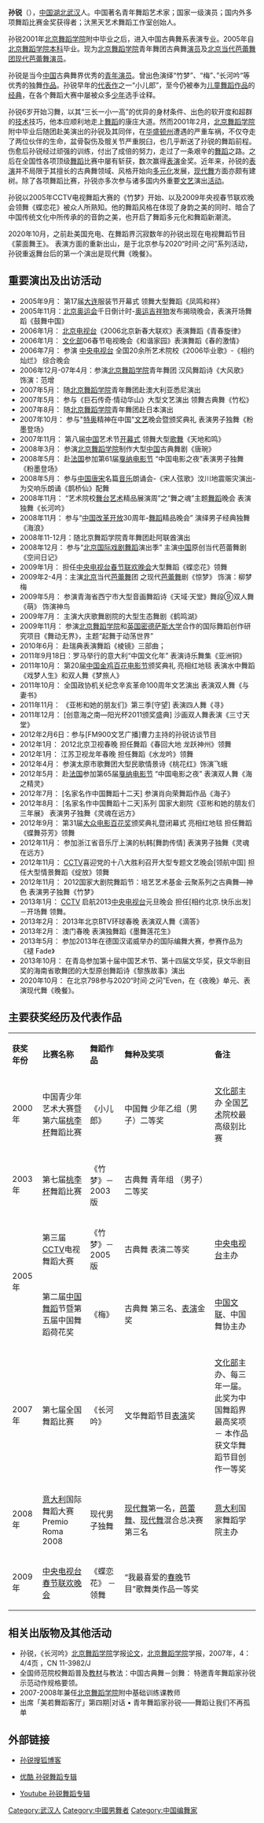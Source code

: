 {{BLP unsourced|time=2021-11-18T11:47:55+00:00}}
{{advert|time=2021-06-01}}
{{藝人
| 姓名 = 孙锐
| 類型 = 男演员
| 圖片 = Sunrui01.jpg
| 英文名 = Sun Rui
| 出生日期 = {{Birth_date_and_age|1984|11|9}}
| 出生地點 = [[中国|中国]][[湖北|湖北]][[武汉|武汉]]
| 教育程度 = [[北京舞蹈学院|北京舞蹈学院]]中国古典舞系表演专业
| 職業 = 舞蹈演员
| 代表作 = 《小儿郎》<br>《竹梦》<br>《梅》<br>《长河吟》<br>《蝶恋花》<br>《惊梦》
| 獎項 = 第七届全国舞蹈比赛 表演金奖
}}

'''孙锐'''（{{bd|1984年|11月9日|||S孫}}），[[中国|中国]][[湖北|湖北]][[武汉|武汉]]人。中国著名青年舞蹈艺术家；国家一级演员；国内外多项舞蹈比赛金奖获得者；汏黑天艺术舞蹈工作室创始人。

孙锐2001年[[北京舞蹈学院|北京舞蹈学院]]附中毕业之后，进入中国古典舞系表演专业。2005年自[[北京舞蹈学院|北京舞蹈学院]][[本科|本科]]毕业。现为[[北京舞蹈学院|北京舞蹈学院]]青年舞团古典舞[[演员|演员]]及[[北京当代芭蕾舞团|北京当代芭蕾舞团]][[现代|现代]][[芭蕾舞|芭蕾舞]][[演员|演员]]。

孙锐是当今[[中国|中国]]古典舞界优秀的[[青年|青年]][[演员|演员]]。曾出色演绎“竹梦”、“梅”、”长河吟“等优秀的独舞[[作品|作品]]。孙锐早年的[[代表作|代表作]]之一“小儿郎”，至今仍被奉为[[儿童|儿童]][[舞蹈|舞蹈]][[作品|作品]]的[[经典|经典]]，在各个舞蹈大赛中屡被众多[[少年|少年]]选手诠释。

孙锐6岁开始习舞，以其“三长一小一高”的优异的身材条件、出色的软开度和超群的[[技术|技术]]技巧，他本应顺利地走上[[舞蹈|舞蹈]]的康庄大道。然而2001年2月，[[北京舞蹈学院|北京舞蹈学院]]附中毕业后随团赴美演出的孙锐及其同伴，在[[华盛顿州|华盛顿州]]遭遇的严重车祸，不仅夺走了两位伙伴的生命，盆骨裂伤及髋关节严重脱臼，也几乎断送了孙锐的舞蹈前程。伤愈后孙锐经过顽强的训练，付出了成倍的努力，走过了一条艰辛的[[舞蹈|舞蹈]]之路。之后在全国性各项顶级[[舞蹈|舞蹈]]比赛中屡有斩获，数次赢得[[表演|表演]]金奖。近年来，孙锐的[[表演|表演]]并不局限于其擅长的古典舞领域、风格开始向[[多元化|多元化]]发展，[[现代舞|现代舞]]方面亦颇有建树。除了各项舞蹈比赛，孙锐亦多次参与诸多国内外重要[[文艺|文艺]]演出[[活动|活动]]。

孙锐以2005年CCTV电视舞蹈大赛的《竹梦》开始、以及2009年央视春节联欢晚会领舞《蝶恋花》被众人所熟知。他的舞蹈风格在体现了身韵之美的同时、暗合了中国传统文化中所传承的的音韵之美，也开启了舞蹈多元化和舞蹈新潮流。

2020年10月，之前赴美国充电、在舞蹈界沉寂数年的孙锐出现在电视舞蹈节目《蒙面舞王》。
表演方面的重新出山，是于北京参与2020“时间·之问”系列活动，孙锐重返舞台后的第一个演出是现代舞《晚餐》。

== 重要演出及出访活动 ==

*2005年9月：  第17届[[大连|大连]]服装节开幕式 领舞大型舞蹈《凤鸣和祥》
*2005年11月：[[2008年夏季奥林匹克运动会|北京奥运会]]千日倒计时-[[奥运|奥运]][[吉祥物|吉祥物]]发布揭晓晚会，表演开场舞蹈《鼓舞中国》
*2006年1月：  [[北京电视台|北京电视台]]《2006北京新春大联欢》表演舞蹈《青春旋律》
*2006年1月：  [[中华人民共和国文化部|文化部]]06春节电视晚会《和谐家园》表演舞蹈《春的激情》
*2006年7月：  参演 [[中国中央电视台|中央电视台]] 全国20余所艺术院校《2006毕业歌》-《相约灿烂》 综合晚会
*2006年12月-07年4月：参演[[北京舞蹈学院|北京舞蹈学院]]青年舞团 汉风舞蹈诗《大风歌》 饰演：范增
*2007年5月：  随[[北京舞蹈学院|北京舞蹈学院]]青年舞团赴澳大利亚悉尼演出
*2007年5月：  参与《巨石传奇·情动华山》大型文艺演出 领舞古典舞《竹松》
*2007年8月：  随[[北京舞蹈学院|北京舞蹈学院]]青年舞团赴日本演出
*2007年10月： 参与"[[特奥|特奥]]精神在中国"[[文艺|文艺]]晚会暨颁奖典礼 表演男子独舞《粉墨登场》 
*2007年11月： 第八届[[中国|中国]]艺术节[[开幕式|开幕式]] 领舞大型[[歌舞|歌舞]]《天地和鸣》
*2008年3月：  参演[[北京舞蹈学院|北京舞蹈学院]]制作大型[[中国|中国]]古典舞剧《唐琬》
*2008年5月：  赴[[法国|法国]]参加第61届[[戛纳电影节|戛纳电影节]] “中国电影之夜”表演男子独舞《粉墨登场》
*2008年5月：  参与[[中国|中国]][[唐宋|唐宋]]名篇[[音乐|音乐]]朗诵会-《宋人弦歌》汶川地震赈灾演出-为交响乐朗诵《鹊桥仙》配舞
*2008年11月： “艺术院校[[舞台艺术|舞台艺术]]精品展演周”之“舞之魂”主题[[舞蹈|舞蹈]]晚会 表演独舞《长河吟》
*2008年11月： 参与“[[中国|中国]][[改革开放|改革开放]]30周年-[[舞蹈|舞蹈]]精品晚会” 演绎男子经典独舞《海浪》
*2008年11-12月：随北京舞蹈学院青年舞团赴阿联酋演出
*2008年12月： 参与“[[北京|北京]][[国际|国际]][[戏剧|戏剧]][[舞蹈|舞蹈]]演出季” 主演[[中国|中国]]原创当代芭蕾舞剧《空间日记》
*2009年1月：  担任[[中国中央电视台|中央电视台]][[春节联欢晚会|春节联欢晚会]]大型舞蹈《蝶恋花》领舞
*2009年2-4月：主演[[北京|北京]]当代[[芭蕾舞|芭蕾舞]]团 之现代[[芭蕾舞|芭蕾舞]]剧《惊梦》 饰演：柳梦梅
*2009年5月：  参演青海省西宁市大型音画舞蹈诗《天域·天堂》舞段⑨双人舞《萌》 饰演神鸟
*2009年7月：  主演大庆歌舞剧院的大型生态舞剧《鹤鸣湖》
*2009年11月： 参演[[北京舞蹈学院|北京舞蹈学院]]和[[英国密德萨斯大学|英国密德萨斯大学]]合作的国际舞蹈创作研究项目《舞动无界》，主题“起舞于动荡世界”
*2010年6月：  赴瑞典表演舞蹈《棱镜》三部曲；
*2011年9月18日：罗马举行的意大利“中国文化年” 表演诗乐舞集《亚洲铜》
*2011年10月： 第20届[[中国金鸡百花电影节|中国金鸡百花电影节]]颁奖典礼 亮相红地毯  表演水中舞蹈《戏梦人生》和双人舞《梦旅人》
*2011年10月： 全国政协机关纪念辛亥革命100周年文艺演出 表演双人舞《与妻书》
*2011年11月： 《亚彬和她的朋友们》第三季[守望] 表演四人舞《寻》
*2011年12月： [创意海之南—阳光杯2011颁奖盛典] 沙画双人舞表演《三寸天堂》
*2012年2月6日：参与[FM900文艺广播]曹力主持的孙锐访谈节目
*2012年1月：  2012北京卫视春晚 担任舞蹈《春回大地 龙跃神州》领舞
*2012年1月：  江苏卫视龙年春晚 担任舞蹈《水龙吟》领舞
*2012年4月：  参演太原市歌舞团大型民歌情景诗《桃花红》饰演飞蛾
*2012年5月：  赴[[法国|法国]]参加第65届[[戛纳电影节|戛纳电影节]] “中国电影之夜” 表演双人舞《海之精灵》
*2012年7月：  [名家名作中国舞蹈十二天] 参演肖向荣舞蹈作品《海子》
*2012年8月：  [名家名作中国舞蹈十二天]系列 国家大剧院《亚彬和她的朋友们三年展》 表演男子独舞《灵魂在远方》
*2012年9月：  第31届[[大众电影百花奖|大众电影百花奖]]颁奖典礼暨闭幕式 亮相红地毯 担任舞蹈《蝶舞芬芳》领舞
*2012年11月： 参加浙江省音乐厅上演的杭韩[舞韵传情] 表演男子独舞《灵魂在远方》
*2012年11月： [[中国中央电视台|CCTV]]喜迎党的十八大胜利召开大型专题文艺晚会[领航中国] 担任大型情景舞蹈《绽放》领舞
*2012年11月： 2012国家大剧院舞蹈节：培艺艺术基金·云聚系列之古典舞—神色  表演男子独舞《竹梦》
*2013年1月：  [[中国中央电视台|CCTV]] 启航2013[[中国中央电视台|中央电视台]]元旦晚会 担任[相约北京.快乐出发]－开场舞 领舞。
*2013年2月：  2013年北京BTV环球春晚 表演双人舞《滴答》
*2013年2月：  澳门春晚 表演独舞蹈《墨舞莲花生》
*2013年5月：  参加2013年在德国汉诺威举办的国际编舞大赛，参赛作品为《褪 Fade》
*2013年10月： 在青岛参加第十届中国艺术节、第十四届文华奖，获文华剧目奖的海南省歌舞团的大型原创舞蹈诗《黎族故事》演出
*2020年10月： 在北京798参与2020“时间·之问”Even，在《夜晚》单元、表演现代舞《晚餐》。

== 主要获奖经历及代表作品 ==
{|class="wikitable" width="100%"
|- style="background:snow; color:black" align=center
|style="width:11%"|'''获奖年份'''||style="width:18%"|'''比赛名称'''||style="width:13%"|'''舞蹈作品'''||style="width:34%"|'''舞种及奖项''' ||style="width:17%"|'''备注'''
|- 
|rowspan="1"|2000年||中国青少年艺术大赛暨第六届[[桃李杯|桃李杯]]舞蹈比赛||《小儿郎》||中国舞 少年乙组（男子）二等奖 ||[[中华人民共和国文化部|文化部]]主办 全国[[艺术|艺术]]院校最高级别比赛
|- 
|rowspan="1"|2003年||第七届[[桃李杯|桃李杯]]舞蹈比赛||《竹梦》－2003版||古典舞 青年组 （男子）二等奖  ||
|- 
|rowspan="2"|2005年||第三届[[中国中央电视台|CCTV]]电视舞蹈大赛||《竹梦》－2005版||古典舞 表演二等奖 ||[[中国中央电视台|中央电视台]]主办
|-
|第二届[[中国舞蹈|中国舞蹈]]节暨第五届中国舞蹈荷花奖||《梅》||古典舞 第三名、[[表演|表演]]金奖  ||[[中国文联|中国文联]]、中国舞协主办
|- 
|rowspan="1"|2007年||第七届全国舞蹈比赛||《长河吟》||文华舞蹈节目[[表演|表演]]奖||[[中华人民共和国文化部|文化部]]主办、每三年一届。此奖为中国舞蹈界最高奖项 － 本作品获文华舞蹈节目创作一等奖 
|- 
|rowspan="1"|2008年||[[意大利|意大利]]国际舞蹈大赛 Premio Roma 2008||现代男子独舞||[[现代舞|现代舞]]第一名，[[芭蕾舞|芭蕾舞]]、[[现代舞|现代舞]]混合总决赛第三名 ||[[意大利|意大利]]国家舞蹈学院主办
|- 
|rowspan="1"|2009年||[[中国中央电视台|中央电视台]][[春节联欢晚会|春节联欢晚会]]||《蝶恋花》 －领舞||“我最喜爱的[[春晚|春晚]]节目”歌舞类作品一等奖 ||
|}

== 相关出版物及其他活动 ==
*孙锐，《长河吟》[[北京舞蹈学院|北京舞蹈学院]]学报[[论文|论文]]，[[北京舞蹈学院|北京舞蹈学院]]学报，2007年，4：4/4页 ，CN 11-3982/J
*全国师范院校舞蹈普及[[教材|教材]]与教法：中国古典舞－剑舞： 特邀青年舞蹈家孙锐示范动作规格要领。
*2007-2008年兼任[[北京舞蹈学院|北京舞蹈学院]]附中基础训练课教师
*出席「美若舞蹈客厅」第四期|对话 • 青年舞蹈家孙锐——舞蹈让我们不再孤单 ​ 

== 外部链接 ==
*{{zh-cn}}[http://wuhanren.blog.sohu.com/ 孙锐搜狐博客] {{Wayback|url=http://wuhanren.blog.sohu.com/ |date=20181103224922 }}
*{{zh-cn}}[https://web.archive.org/web/20110606081007/http://www.youku.com/playlist_show/id_3145683.html 优酷 孙锐舞蹈专辑]
*[http://www.youtube.com/view_play_list?p=5AC176D41C2234DC Youtube 孙锐舞蹈专辑] {{Wayback|url=http://www.youtube.com/view_play_list?p=5AC176D41C2234DC |date=20201115140759 }}

{{DEFAULTSORT:sun rui}}
[[Category:武汉人|Category:武汉人]]
[[Category:中國男舞者|Category:中國男舞者]]
[[Category:中国编舞家|Category:中国编舞家]]